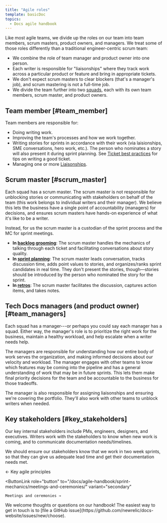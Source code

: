 ```yaml
---
title: "Agile roles"
template: basicDoc
topics:
  - Docs agile handbook
---
```


Like most agile teams, we divide up the roles on our team into team members, scrum masters, product owners, and managers. We treat some of those roles differently than a traditional engineer-centric scrum team:

* We combine the role of team manager and product owner into one person.
* Each writer is responsible for "liaisonships" where they track work across a particular product or feature and bring in appropriate tickets.
* We don't expect scrum masters to clear blockers (that's a manager's job), and scrum mastering is not a full-time job.
* We divide the team further into two [squads](/docs/agile-handbook/key-concepts/agile-sprints-profusion-of-terms/#teams-and-squads), each with its own team members, scrum master, and product owners.

## Team member [#team_member]

Team members are responsible for:

* Doing writing work.
* Improving the team's processes and how we work together.
* Writing stories for sprints in accordance with their work (via laisionships, SME conversations, hero work, etc.). The person who nominates a story will also present it during sprint planning. See [Ticket best practices](/docs/agile-handbook/appendices/ticket-best-practices/) for tips on writing a good ticket.
* Managing one or more [Liaisonships](/docs/agile-handbook/sprint-mechanics/liaisonships/).

## Scrum master [#scrum_master]

Each squad has a scrum master. The scrum master is not responsible for unblocking stories or communicating with stakeholders on behalf of the team (this work belongs to individual writers and their manager). We believe this lets the business have a single point of accountability (managers) for decisions, and ensures scrum masters have hands-on experience of what it's like to be a writer.

Instead, for us the scrum master is a custodian of the sprint process and the MC for sprint meetings.

* **In [backlog grooming](/docs/agile-handbook/sprint-mechanics/meetings-and-ceremonies/#backlog_grooming)**: The scrum master handles the mechanics of talking through each ticket and facilitating conversations about story quality.
* **In [sprint planning](/docs/agile-handbook/sprint-mechanics/meetings-and-ceremonies/#sprint_planning)**: The scrum master leads conversation, tracks discussion time, adds point values to stories, and organizes/ranks sprint candidates in real time. They don't present the stories, though—stories should be introduced by the person who nominated the story for the sprint.
* **In [retros](/docs/agile-handbook/sprint-mechanics/meetings-and-ceremonies/#retro)**: The scrum master facilitates the discussion, captures action items, and takes notes.

## Tech Docs managers (and product owner) [#team_managers]

Each squad has a manager---or perhaps you could say each manager has a squad. Either way, the manager's role is to prioritize the right work for the business, maintain a healthy workload, and help escalate when a writer needs help.

The managers are responsible for understanding how our entire body of work serves the organization, and making informed decisions about our velocity and workload. The manager engages with other teams to know which features may be coming into the pipeline and has a general understanding of work that may be in future sprints. This lets them make final priority decisions for the team and be accountable to the business for those tradeoffs.

The manager is also responsible for assigning liaisonships and ensuring we're covering the portfolio. They'll also work with other teams to unblock writers when needed.

## Key stakeholders [#key_stakeholders]

Our key internal stakeholders include PMs, engineers, designers, and executives. Writers work with the stakeholders to know when new work is coming, and to communicate documentation needs/timelines.

We should ensure our stakeholders know that we work in two week sprints, so that they can give us adequate lead time and get their documentation needs met.

<ButtonGroup>
  <ButtonLink
    role="button"
    to="/docs/agile-handbook/key-concepts/key-agile-principles/"
    variant="secondary"
  >
    ← Key agile principles
  </ButtonLink>

  <ButtonLink
    role="button"
    to="/docs/agile-handbook/sprint-mechanics/meetings-and-ceremonies/"
    variant="secondary"
  >
    Meetings and ceremonies →
  </ButtonLink>
</ButtonGroup>

<Callout variant="tip">
  We welcome thoughts or questions on our handbook! The easiest way to get in touch is to [file a GitHub issue](https://github.com/newrelic/docs-website/issues/new/choose).
</Callout>
